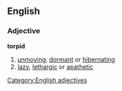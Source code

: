 ==English==
===Adjective===
'''torpid'''
#[[unmoving]], [[dormant]] or [[hibernating]]
#[[lazy]], [[lethargic]] or [[apathetic]]
{{seeCites}}
[[Category:English adjectives]]